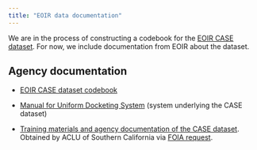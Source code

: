 ```yaml
---
title: "EOIR data documentation"
---
```


We are in the process of constructing a codebook for the [EOIR CASE dataset](/data/eoir.html). For now, we include documentation from EOIR about the dataset.

## Agency documentation

- [EOIR CASE dataset codebook](https://www.justice.gov/eoir/page/file/eoir-case-data-code-key/download)

- [Manual for Uniform Docketing System](https://ucla.box.com/shared/static/e78zuf012aqdsuolltn02cexfttgswrk.pdf) (system underlying the CASE dataset)

- [Training materials and agency documentation of the CASE dataset](https://ucla.box.com/shared/static/oa7kqg5xodl5j5ywrwshi2412hg09e0a.zip). Obtained by ACLU of Southern California via [FOIA request](https://www.aclusocal.org/en/release-foia-documents-related-eoir-databases).
